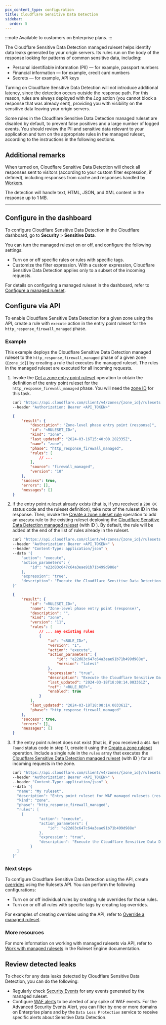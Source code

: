```yaml
---
pcx_content_type: configuration
title: Cloudflare Sensitive Data Detection
sidebar:
  order: 5
---
```



:::note
Available to customers on Enterprise plans.
:::

The Cloudflare Sensitive Data Detection managed ruleset helps identify data leaks generated by your origin servers. Its rules run on the body of the response looking for patterns of common sensitive data, including:

- Personal identifiable information (PII) — for example, passport numbers
- Financial information — for example, credit card numbers
- Secrets — for example, API keys

Turning on Cloudflare Sensitive Data Detection will not introduce additional latency, since the detection occurs outside the response path. For this reason, rules are always deployed with the _Log_ action (you cannot block a response that was already sent), providing you with visibility on the sensitive data leaving your origin servers.

Some rules in the Cloudflare Sensitive Data Detection managed ruleset are disabled by default, to prevent false positives and a large number of logged events. You should review the PII and sensitive data relevant to your application and turn on the appropriate rules in the managed ruleset, according to the instructions in the following sections.

## Additional remarks

When turned on, Cloudflare Sensitive Data Detection will check all responses sent to visitors (according to your custom filter expression, if defined), including responses from cache and responses handled by [Workers](/workers/).

The detection will handle text, HTML, JSON, and XML content in the response up to 1 MB.

---

## Configure in the dashboard

To configure Cloudflare Sensitive Data Detection in the Cloudflare dashboard, go to **Security** > **Sensitive Data**.

You can turn the managed ruleset on or off, and configure the following settings:

- Turn on or off specific rules or rules with specific tags.
- Customize the filter expression. With a custom expression, Cloudflare Sensitive Data Detection applies only to a subset of the incoming requests.

For details on configuring a managed ruleset in the dashboard, refer to [Configure a managed ruleset](/waf/managed-rules/deploy-zone-dashboard/#configure-a-managed-ruleset).

## Configure via API

To enable Cloudflare Sensitive Data Detection for a given zone using the API, create a rule with `execute` action in the entry point ruleset for the `http_response_firewall_managed` phase.

### Example

This example deploys the Cloudflare Sensitive Data Detection managed ruleset to the `http_response_firewall_managed` phase of a given zone (`{zone_id}`) by creating a rule that executes the managed ruleset. The rules in the managed ruleset are executed for all incoming requests.

1.  Invoke the [Get a zone entry point ruleset](/api/operations/getZoneEntrypointRuleset) operation to obtain the definition of the entry point ruleset for the `http_response_firewall_managed` phase. You will need the [zone ID](/fundamentals/setup/find-account-and-zone-ids/) for this task.

    ```bash
    curl "https://api.cloudflare.com/client/v4/zones/{zone_id}/rulesets/phases/http_response_firewall_managed/entrypoint" \
    --header "Authorization: Bearer <API_TOKEN>"
    ```

    ```json output {4}
    {
    	"result": {
    		"description": "Zone-level phase entry point (response)",
    		"id": "<RULESET_ID>",
    		"kind": "zone",
    		"last_updated": "2024-03-16T15:40:08.202335Z",
    		"name": "zone",
    		"phase": "http_response_firewall_managed",
    		"rules": [
    			// ...
    		],
    		"source": "firewall_managed",
    		"version": "10"
    	},
    	"success": true,
    	"errors": [],
    	"messages": []
    }
    ```

2.  If the entry point ruleset already exists (that is, if you received a `200 OK` status code and the ruleset definition), take note of the ruleset ID in the response. Then, invoke the [Create a zone ruleset rule](/api/operations/createZoneRulesetRule) operation to add an `execute` rule to the existing ruleset deploying the [Cloudflare Sensitive Data Detection managed ruleset](/waf/managed-rules/reference/sensitive-data-detection/) (with ID <RuleID id="e22d83c647c64a3eae91b71b499d988e" />). By default, the rule will be added at the end of the list of rules already in the ruleset.

    ```bash
    curl "https://api.cloudflare.com/client/v4/zones/{zone_id}/rulesets/{ruleset_id}/rules" \
    --header "Authorization: Bearer <API_TOKEN>" \
    --header "Content-Type: application/json" \
    --data '{
    	"action": "execute",
    	"action_parameters": {
    		"id": "e22d83c647c64a3eae91b71b499d988e"
    	},
    	"expression": "true",
    	"description": "Execute the Cloudflare Sensitive Data Detection managed ruleset"
    }'
    ```

    ```json output
    {
    	"result": {
    		"id": "<RULESET_ID>",
    		"name": "Zone-level phase entry point (response)",
    		"description": "",
    		"kind": "zone",
    		"version": "11",
    		"rules": [
    			// ... any existing rules
    			{
    				"id": "<RULE_ID>",
    				"version": "1",
    				"action": "execute",
    				"action_parameters": {
    					"id": "e22d83c647c64a3eae91b71b499d988e",
    					"version": "latest"
    				},
    				"expression": "true",
    				"description": "Execute the Cloudflare Sensitive Data Detection managed ruleset",
    				"last_updated": "2024-03-18T18:08:14.003361Z",
    				"ref": "<RULE_REF>",
    				"enabled": true
    			}
    		],
    		"last_updated": "2024-03-18T18:08:14.003361Z",
    		"phase": "http_response_firewall_managed"
    	},
    	"success": true,
    	"errors": [],
    	"messages": []
    }
    ```

3.  If the entry point ruleset does not exist (that is, if you received a `404 Not Found` status code in step 1), create it using the [Create a zone ruleset](/api/operations/createZoneRuleset) operation. Include a single rule in the `rules` array that executes the [Cloudflare Sensitive Data Detection managed ruleset](/waf/managed-rules/reference/sensitive-data-detection/) (with ID <RuleID id="e22d83c647c64a3eae91b71b499d988e" />) for all incoming requests in the zone.

    ```bash
    curl "https://api.cloudflare.com/client/v4/zones/{zone_id}/rulesets" \
    --header "Authorization: Bearer <API_TOKEN>" \
    --header "Content-Type: application/json" \
    --data '{
      "name": "My ruleset",
      "description": "Entry point ruleset for WAF managed rulesets (response)",
      "kind": "zone",
      "phase": "http_response_firewall_managed",
      "rules": [
        {
    			"action": "execute",
    			"action_parameters": {
    				"id": "e22d83c647c64a3eae91b71b499d988e"
    			},
    			"expression": "true",
    			"description": "Execute the Cloudflare Sensitive Data Detection managed ruleset"
    		}
      ]
    }'
    ```

### Next steps

To configure Cloudflare Sensitive Data Detection using the API, create [overrides](/ruleset-engine/managed-rulesets/override-managed-ruleset/) using the Rulesets API. You can perform the following configurations:

- Turn on or off individual rules by creating rule overrides for those rules.
- Turn on or off all rules with specific tags by creating tag overrides.

For examples of creating overrides using the API, refer to [Override a managed ruleset](/ruleset-engine/managed-rulesets/override-managed-ruleset/).

### More resources

For more information on working with managed rulesets via API, refer to [Work with managed rulesets](/ruleset-engine/managed-rulesets/) in the Ruleset Engine documentation.

## Review detected leaks

To check for any data leaks detected by Cloudflare Sensitive Data Detection, you can do the following:

- Regularly check [Security Events](/waf/analytics/security-events/) for any events generated by the managed ruleset.
- Configure [WAF alerts](/waf/reference/alerts/) to be alerted of any spike of WAF events. For the Advanced Security Events Alert, you can filter by one or more domains on Enterprise plans and by the `Data Loss Protection` service to receive specific alerts about Sensitive Data Detection.
